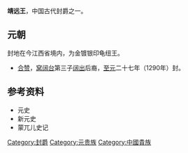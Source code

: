 {{refimprove|time=2013-03-26T12:10:38+00:00}}
'''靖远王'''，中国古代封爵之一。
==元朝==
封地在今江西省境内，为金镀银印龟纽王。
*[[合赞|合赞]]，[[窝阔台|窝阔台]]第三子[[阔出|阔出]]后裔，[[至元_(忽必烈)|至元]]二十七年（1290年）封。
==参考资料==
*元史
*新元史
*蒙兀儿史记

{{元朝藩王}}

[[Category:封爵|Category:封爵]]
[[Category:元贵族|Category:元贵族]]
[[Category:中國貴族|Category:中國貴族]]